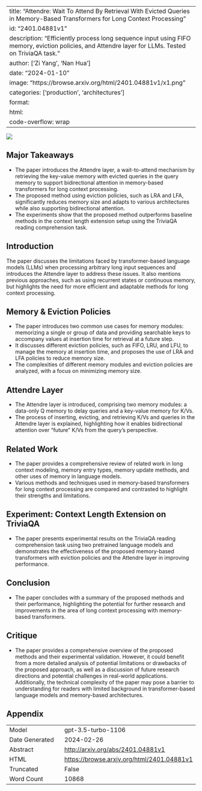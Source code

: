 
---
title: "Attendre: Wait To Attend By Retrieval With Evicted Queries in Memory-Based Transformers for Long Context Processing"
id: "2401.04881v1"
description: "Efficiently process long sequence input using FIFO memory, eviction policies, and Attendre layer for LLMs. Tested on TriviaQA task."
author: ['Zi Yang', 'Nan Hua']
date: "2024-01-10"
image: "https://browse.arxiv.org/html/2401.04881v1/x1.png"
categories: ['production', 'architectures']
format:
  html:
    code-overflow: wrap
---

![](https://browse.arxiv.org/html/2401.04881v1/x1.png)

## Major Takeaways

- The paper introduces the Attendre layer, a wait-to-attend mechanism by retrieving the key-value memory with evicted queries in the query memory to support bidirectional attention in memory-based transformers for long context processing.
- The proposed method using eviction policies, such as LRA and LFA, significantly reduces memory size and adapts to various architectures while also supporting bidirectional attention.
- The experiments show that the proposed method outperforms baseline methods in the context length extension setup using the TriviaQA reading comprehension task.

## Introduction

The paper discusses the limitations faced by transformer-based language models (LLMs) when processing arbitrary long input sequences and introduces the Attendre layer to address these issues. It also mentions previous approaches, such as using recurrent states or continuous memory, but highlights the need for more efficient and adaptable methods for long context processing.

## Memory & Eviction Policies

- The paper introduces two common use cases for memory modules: memorizing a single or group of data and providing searchable keys to accompany values at insertion time for retrieval at a future step.
- It discusses different eviction policies, such as FIFO, LRU, and LFU, to manage the memory at insertion time, and proposes the use of LRA and LFA policies to reduce memory size.
- The complexities of different memory modules and eviction policies are analyzed, with a focus on minimizing memory size.

## Attendre Layer

- The Attendre layer is introduced, comprising two memory modules: a data-only Q memory to delay queries and a key-value memory for K/Vs.
- The process of inserting, evicting, and retrieving K/Vs and queries in the Attendre layer is explained, highlighting how it enables bidirectional attention over "future" K/Vs from the query's perspective.

## Related Work

- The paper provides a comprehensive review of related work in long context modeling, memory entry types, memory update methods, and other uses of memory in language models.
- Various methods and techniques used in memory-based transformers for long context processing are compared and contrasted to highlight their strengths and limitations.

## Experiment: Context Length Extension on TriviaQA

- The paper presents experimental results on the TriviaQA reading comprehension task using two pretrained language models and demonstrates the effectiveness of the proposed memory-based transformers with eviction policies and the Attendre layer in improving performance.

## Conclusion

- The paper concludes with a summary of the proposed methods and their performance, highlighting the potential for further research and improvements in the area of long context processing with memory-based transformers.

## Critique

- The paper provides a comprehensive overview of the proposed methods and their experimental validation. However, it could benefit from a more detailed analysis of potential limitations or drawbacks of the proposed approach, as well as a discussion of future research directions and potential challenges in real-world applications. Additionally, the technical complexity of the paper may pose a barrier to understanding for readers with limited background in transformer-based language models and memory-based architectures.

## Appendix

|          |          |
|----------|----------|
| Model     | gpt-3.5-turbo-1106       |
| Date Generated     | 2024-02-26       |
| Abstract | [http://arxiv.org/abs/2401.04881v1](http://arxiv.org/abs/2401.04881v1)        |
| HTML     | [https://browse.arxiv.org/html/2401.04881v1](https://browse.arxiv.org/html/2401.04881v1)       |
| Truncated       | False       |
| Word Count       | 10868       |